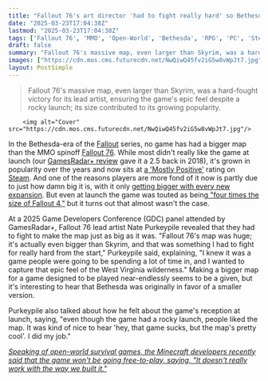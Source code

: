 ```yaml
---
title: "Fallout 76's art director 'had to fight really hard' so Bethesda would make the MMO's map bigger than Skyrim's"
date: "2025-03-23T17:04:38Z"
lastmod: "2025-03-23T17:04:38Z"
tags: ['Fallout 76', 'MMO', 'Open-World', 'Bethesda', 'RPG', 'PC', 'Steam', 'West Virginia']
draft: false
summary: "Fallout 76's massive map, even larger than Skyrim, was a hard-fought victory for its lead artist, ensuring the game's epic feel despite a rocky launch; its size contributed to its growing popularity."
images: ["https://cdn.mos.cms.futurecdn.net/NwQiwQ45fv2iG5w8vWpJt7.jpg"]
layout: PostSimple
---
```

> Fallout 76's massive map, even larger than Skyrim, was a hard-fought victory for its lead artist, ensuring the game's epic feel despite a rocky launch; its size contributed to its growing popularity.


        <img alt="Cover" src="https://cdn.mos.cms.futurecdn.net/NwQiwQ45fv2iG5w8vWpJt7.jpg"/>
        
In the Bethesda-era of the [Fallout](https://www.gamesradar.com/fallout/) series, no game has had a bigger map than the MMO spinoff [Fallout 76](https://www.gamesradar.com/fallout-76/). While most didn't really like the game at launch (our [GamesRadar+ review](https://www.gamesradar.com/fallout-76-review/) gave it a 2.5 back in 2018), it's grown in popularity over the years and now sits at [a 'Mostly Positive'](https://store.steampowered.com/app/1151340/Fallout_76/) rating on [Steam](https://www.gamesradar.com/steam/). And one of the reasons players are more fond of it now is partly due to just how damn big it is, with it only [getting bigger with every new expansion](https://www.gamesradar.com/games/fallout/fallout-76-skyline-valley-update-preview-june-2024/). But even at launch the game was touted as being[ "four times the size of Fallout 4,"](https://www.gamesradar.com/fallout-76-revealed-is-four-times-the-size-of-fallout-4-and-available-to-pre-order-very-soon/) but it turns out that almost wasn't the case.

At a 2025 Game Developers Conference (GDC) panel attended by GamesRadar+, Fallout 76 lead artist Nate Purkeypile revealed that they had to fight to make the map just as big as it was. "Fallout 76's map was huge; it's actually even bigger than Skyrim, and that was something I had to fight for really hard from the start," Purkeypile said, explaining, "I knew it was a game people were going to be spending a lot of time in, and I wanted to capture that epic feel of the West Virginia wilderness." Making a bigger map for a game designed to be played near-endlessly seems to be a given, but it's interesting to hear that Bethesda was originally in favor of a smaller version.

Purkeypile also talked about how he felt about the game's reception at launch, saying, "even though the game had a rocky launch, people liked the map. It was kind of nice to hear 'hey, that game sucks, but the map's pretty cool'. I did my job."

[<em>Speaking of open-world survival games, the Minecraft developers recently said that the game won't be going free-to-play, saying, "It doesn't really work with the way we built it." </em>](https://www.gamesradar.com/games/minecraft/dont-expect-minecraft-to-go-free-to-play-anytime-soon-as-mojang-says-it-doesnt-really-work-with-the-way-we-built-it/)
        